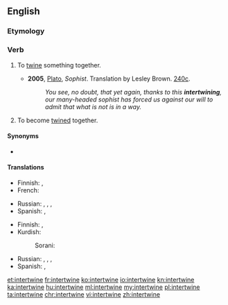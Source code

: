 ==English==

===Etymology===
{{prefix|inter|twine}}

===Verb===
{{en-verb|intertwin|ing}}

# {{context|transitive|lang=en}} To [[twine]] something together.
#* '''2005''', [[w:Plato|Plato]], ''Sophist''.  Translation by Lesley Brown. [[w:Stephanus pagination|240c]].
#*: ''You see, no doubt, that yet again, thanks to this '''intertwining''', our many-headed sophist has forced us against our will to admit that what is not is in a way.''
# {{context|intransitive|lang=en}} To become [[twine]]d together.

====Synonyms====
* {{sense|twine around each other}} {{l|en|entwine}}

====Translations====
{{trans-top|To twine something together}}
* Finnish: {{t|fi|kietoa}}, {{t+|fi|punoa}}
* French: {{t+|fr|enchevêtrer}}
{{trans-mid}}
* Russian: {{t+|ru|переплета́ть|impf|sc=Cyrl}}, {{t+|ru|переплести́|pf|sc=Cyrl}}, {{t+|ru|сплета́ть|impf|sc=Cyrl}}, {{t+|ru|сплести́|pf|sc=Cyrl}}
* Spanish: {{t|es|entretejer}}, {{t|es|entrelazar}}
{{trans-bottom}}

{{trans-top|To become twined together}}
* Finnish: {{t|fi|kietoutua}}, {{t|fi|punoutua}}
* Kurdish:
*: Sorani: {{t|ku|تێکخستن|tr=tékxistin|sc=ku-Arab}}
{{trans-mid}}
* Russian: {{t+|ru|переплета́ться|impf|sc=Cyrl}}, {{t+|ru|переплести́сь|pf|sc=Cyrl}}, {{t+|ru|сплета́ться|impf|sc=Cyrl}}, {{t+|ru|сплести́сь|pf|sc=Cyrl}}
* Spanish: {{t|es|entretejerse}}, {{t|es|entrelazarse}}
{{trans-bottom}}

[[et:intertwine]]
[[fr:intertwine]]
[[ko:intertwine]]
[[io:intertwine]]
[[kn:intertwine]]
[[ka:intertwine]]
[[hu:intertwine]]
[[ml:intertwine]]
[[my:intertwine]]
[[pl:intertwine]]
[[ta:intertwine]]
[[chr:intertwine]]
[[vi:intertwine]]
[[zh:intertwine]]